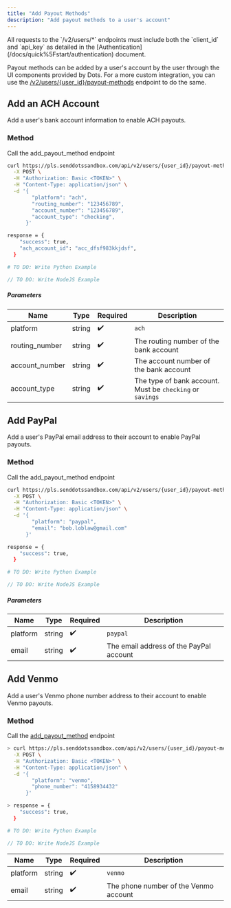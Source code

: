 ```yaml
---
title: "Add Payout Methods"
description: "Add payout methods to a user's account"
---
```


<Note>
  All requests to the `/v2/users/*` endpoints must include both the `client_id`
  and `api_key` as detailed in the
  [Authentication](/docs/quick%5Fstart/authentication) document.
</Note>

Payout methods can be added by a user's account by the user through the UI components provided by Dots. For a more custom integration, you can use the [/v2/users/{user_id}/payout-methods](/api-reference/users/add-payout-method) endpoint to do the same.

## Add an ACH Account

Add a user's bank account information to enable ACH payouts.

### Method

Call the add_payout_method endpoint

<CodeGroup>

```bash cURL
curl https://pls.senddotssandbox.com/api/v2/users/{user_id}/payout-methods \
  -X POST \
  -H "Authorization: Basic <TOKEN>" \
  -H "Content-Type: application/json" \
  -d '{
        "platform": "ach",
        "routing_number": "123456789",
        "account_number": "123456789",
        "account_type": "checking",
      }'

response = {
    "success": true,
    "ach_account_id": "acc_dfsf983kkjdsf",
  }
```

```python Python
# TO DO: Write Python Example
```

```javascript NodeJS
// TO DO: Write NodeJS Example
```

</CodeGroup>

##### Parameters

| Name           | Type   | Required | Description                                               |
| -------------- | ------ | -------- | --------------------------------------------------------- |
| platform       | string | ✔️       | `ach`                                                     |
| routing_number | string | ✔️       | The routing number of the bank account                    |
| account_number | string | ✔️       | The account number of the bank account                    |
| account_type   | string | ✔️       | The type of bank account. Must be `checking` or `savings` |

## Add PayPal

Add a user's PayPal email address to their account to enable PayPal payouts.

### Method

Call the add_payout_method endpoint

<CodeGroup>

```bash cURL
curl https://pls.senddotssandbox.com/api/v2/users/{user_id}/payout-methods \
  -X POST \
  -H "Authorization: Basic <TOKEN>" \
  -H "Content-Type: application/json" \
  -d '{
        "platform": "paypal",
        "email": "bob.loblaw@gmail.com"
      }'

response = {
    "success": true,
  }

```

```python Python
# TO DO: Write Python Example
```

```javascript NodeJS
// TO DO: Write NodeJS Example
```

</CodeGroup>

##### Parameters

| Name     | Type   | Required | Description                             |
| -------- | ------ | -------- | --------------------------------------- |
| platform | string | ✔️       | `paypal`                                |
| email    | string | ✔️       | The email address of the PayPal account |

## Add Venmo

Add a user's Venmo phone number address to their account to enable Venmo payouts.

### Method

Call the [add_payout_method](/api#tag/users/paths/~1api~1users~1wallet~1add%5Fpayout%5Fmethod/post) endpoint

<CodeGroup>

```bash cURL
> curl https://pls.senddotssandbox.com/api/v2/users/{user_id}/payout-methods \
  -X POST \
  -H "Authorization: Basic <TOKEN>" \
  -H "Content-Type: application/json" \
  -d '{
        "platform": "venmo",
        "phone_number": "4158934432"
      }'

> response = {
    "success": true,
  }
```

```python Python
# TO DO: Write Python Example
```

```javascript NodeJS
// TO DO: Write NodeJS Example
```

</CodeGroup>

| Name     | Type   | Required | Description                           |
| -------- | ------ | -------- | ------------------------------------- |
| platform | string | ✔️       | `venmo`                               |
| email    | string | ✔️       | The phone number of the Venmo account |
